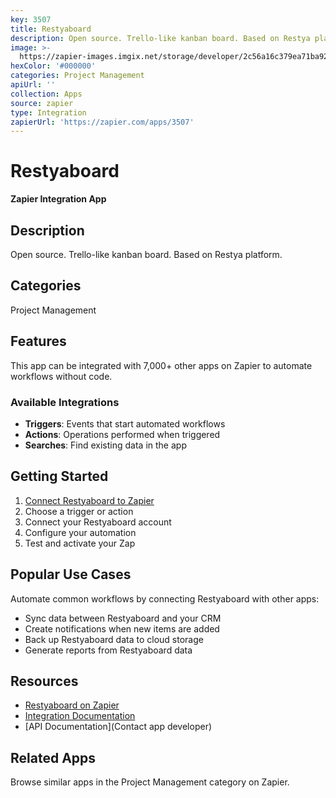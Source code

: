 ```yaml
---
key: 3507
title: Restyaboard
description: Open source. Trello-like kanban board. Based on Restya platform.
image: >-
  https://zapier-images.imgix.net/storage/developer/2c56a16c379ea71ba92ffb8ca1a5206b.png?auto=format%2Ccompress&ixlib=python-3.0.0&q=50
hexColor: '#000000'
categories: Project Management
apiUrl: ''
collection: Apps
source: zapier
type: Integration
zapierUrl: 'https://zapier.com/apps/3507'
---
```

# Restyaboard

**Zapier Integration App**

## Description

Open source. Trello-like kanban board. Based on Restya platform.

## Categories

Project Management

## Features

This app can be integrated with 7,000+ other apps on Zapier to automate workflows without code.

### Available Integrations

- **Triggers**: Events that start automated workflows
- **Actions**: Operations performed when triggered
- **Searches**: Find existing data in the app

## Getting Started

1. [Connect Restyaboard to Zapier](https://zapier.com/apps/3507)
2. Choose a trigger or action
3. Connect your Restyaboard account
4. Configure your automation
5. Test and activate your Zap

## Popular Use Cases

Automate common workflows by connecting Restyaboard with other apps:

- Sync data between Restyaboard and your CRM
- Create notifications when new items are added
- Back up Restyaboard data to cloud storage
- Generate reports from Restyaboard data

## Resources

- [Restyaboard on Zapier](https://zapier.com/apps/3507)
- [Integration Documentation](https://zapier.com/apps/3507/integrations)
- [API Documentation](Contact app developer)

## Related Apps

Browse similar apps in the Project Management category on Zapier.
